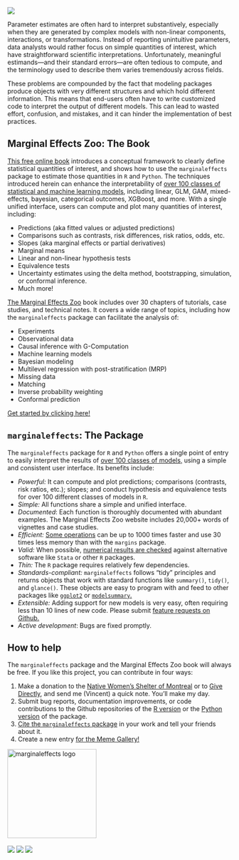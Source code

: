 ![](images/zoo_banner.png)

Parameter estimates are often hard to interpret substantively, especially when they are generated by complex models with non-linear components, interactions, or transformations. Instead of reporting unintuitive parameters, data analysts would rather focus on simple quantities of interest, which have straightforward scientific interpretations. Unfortunately, meaningful estimands---and their standard errors---are often tedious to compute, and the terminology used to describe them varies tremendously across fields.

These problems are compounded by the fact that modeling packages produce objects with very different structures and which hold different information. This means that end-users often have to write customized code to interpret the output of different models. This can lead to wasted effort, confusion, and mistakes, and it can hinder the implementation of best practices.

## Marginal Effects Zoo: The Book

[This free online book ](https://marginaleffects.com/) introduces a conceptual framework to clearly define statistical quantities of interest, and shows how to use the `marginaleffects` package to estimate those quantities in `R` and `Python`. The techniques introduced herein can enhance the interpretability of [over 100 classes of statistical and machine learning models](https://marginaleffects.com/vignettes/supported_models.html), including linear, GLM, GAM, mixed-effects, bayesian, categorical outcomes, XGBoost, and more. With a single unified interface, users can compute and plot many quantities of interest, including:

* Predictions (aka fitted values or adjusted predictions)
* Comparisons such as contrasts, risk differences, risk ratios, odds, etc.
* Slopes (aka marginal effects or partial derivatives) 
* Marginal means
* Linear and non-linear hypothesis tests
* Equivalence tests
* Uncertainty estimates using the delta method, bootstrapping, simulation, or conformal inference.
* Much more!

[The Marginal Effects Zoo](https://marginaleffects.com/) book includes over 30 chapters of tutorials, case studies, and technical notes. It covers a wide range of topics, including how the `marginaleffects` package can facilitate the analysis of:

* Experiments
* Observational data
* Causal inference with G-Computation
* Machine learning models
* Bayesian modeling
* Multilevel regression with post-stratification (MRP)
* Missing data
* Matching
* Inverse probability weighting
* Conformal prediction

[Get started by clicking here!](https://marginaleffects.com/vignettes/get_started.html)

## `marginaleffects`: The Package

The `marginaleffects` package for `R` and `Python` offers a single point of entry to easily interpret the results of [over 100 classes of models,](https://marginaleffects.com/vignettes/supported_models.html) using a simple and consistent user interface. Its benefits include:

- *Powerful:* It can compute and plot predictions; comparisons (contrasts, risk ratios, etc.); slopes; and conduct hypothesis and equivalence tests for over 100 different classes of models in `R`.
- *Simple:* All functions share a simple and unified interface.
- *Documented*: Each function is thoroughly documented with abundant examples. The Marginal Effects Zoo website includes 20,000+ words of vignettes and case studies.
- *Efficient:* [Some operations](https://vincentarelbundock.github.io/marginaleffects/articles/performance.html) can be up to 1000 times faster and use 30 times less memory than with the `margins` package.  
- *Valid:* When possible, [numerical results are checked](https://vincentarelbundock.github.io/marginaleffects/articles/supported_models.html) against alternative software like `Stata` or other `R` packages.
- *Thin:* The `R` package requires relatively few dependencies.
- *Standards-compliant:* `marginaleffects` follows "tidy" principles and returns objects that work with standard functions like `summary()`, `tidy()`, and `glance()`. These objects are easy to program with and feed to other packages like [`ggplot2`](https://marginaleffects.com/vignettes/plot.html) or [`modelsummary`.](https://marginaleffects.com/vignettes/tables.html)
- *Extensible:* Adding support for new models is very easy, often requiring less than 10 lines of new code. Please submit [feature requests on Github.](https://github.com/vincentarelbundock/marginaleffects/issues)
- *Active development*: Bugs are fixed promptly.


## How to help

The `marginaleffects` package and the Marginal Effects Zoo book will always be free. If you like this project, you can contribute in four ways:

1. Make a donation to the [Native Women's Shelter of Montreal](https://www.nwsm.info/) or to [Give Directly](https://www.givedirectly.org/), and send me (Vincent) a quick note. You'll make my day.
2. Submit bug reports, documentation improvements, or code contributions to the Github repositories of the [R version](https://github.com/vincentarelbundock/marginaleffects) or the [Python version](https://github.com/vincentarelbundock/pymarginaleffects) of the package.
3. [Cite the `marginaleffects` package](https://marginaleffects.com/CITATION.html) in your work and tell your friends about it.
4. Create a new entry [for the Meme Gallery!](https://marginaleffects.com/vignettes/meme.html)


<div align="center">
<a href="https://marginaleffects.com">
    <img src="https://user-images.githubusercontent.com/987057/134899484-e3392510-2e94-4c39-9830-53356fa5feed.png" align="center" alt="marginaleffects logo" width="200" />
</a>
<br><br>
<img src="https://github.com/vincentarelbundock/marginaleffects/workflows/R-CMD-check/badge.svg">
<img src="https://img.shields.io/badge/license-GPLv3-blue">
<a href = "https://marginaleffects.com" target = "_blank"><img src="https://img.shields.io/static/v1?label=Website&message=Visit&color=blue"></a>
<br><br>
</div>